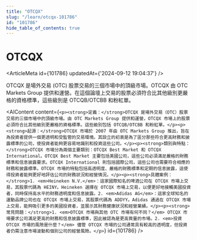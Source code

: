 ```yaml
---
title: "OTCQX"
slug: "/learn/otcqx-101786"
id: "101786"
hide_table_of_contents: true
---
```



# OTCQX

<ArticleMeta id={101786} updatedAt={'2024-09-12 19:04:37'} />
<div className='border-solid border-b border-t-0 my-4 border-[var(--ifm-color-gray-300)]' />

OTCQX 是場外交易 (OTC) 股票交易的三個市場中的頂級市場。OTCQX 由 OTC Markets Group 提供和運營。在這個論壇上交易的股票必須符合比其他級別更嚴格的資格標準，這些級別是 OTCQB/OTCBB 和粉紅單。

<AIContent content={`<p><strong>定義：</strong>OTCQX 是場外交易（OTC）股票交易的三個市場中的頂級市場。由 OTC Markets Group 提供和運營，OTCQX 市場上的股票必須符合比其他級別更嚴格的資格標準。這些級別包括 OTCQB/OTCBB 和粉紅單。</p><p><strong>起源：</strong>OTCQX 市場於 2007 年由 OTC Markets Group 推出，旨在為投資者提供一個更透明和受監管的交易環境。其設立的初衷是為了區分那些符合更高財務和披露標準的公司，使投資者能夠更容易地識別和投資這些公司。</p><p><strong>類別與特點：</strong>OTCQX 市場分為兩個主要類別：OTCQX Best Market 和 OTCQX International。OTCQX Best Market 主要包括美國公司，這些公司必須滿足嚴格的財務標準和信息披露要求。OTCQX International 則包括國際公司，這些公司也需要符合相應的財務和披露標準。OTCQX 市場的特點包括高透明度、嚴格的財務標準和定期的信息披露，這使得投資者能夠更好地評估公司的財務狀況和經營情況。</p><p><strong>具體案例：</strong>1. <em>Heineken N.V.</em>：這家國際知名的啤酒公司在 OTCQX 市場上交易，其股票代碼為 HEINY。Heineken 選擇在 OTCQX 市場上交易，以便更好地接觸美國投資者，同時保持高水平的財務透明度和信息披露。2. <em>Adidas AG</em>：這家全球知名的運動品牌公司也在 OTCQX 市場上交易，其股票代碼為 ADDYY。Adidas 通過在 OTCQX 市場上交易，能夠吸引更多的美國投資者，並展示其財務健康狀況和經營業績。</p><p><strong>常見問題：</strong>1. <em>OTCQX 市場與其他 OTC 市場有何不同？</em> OTCQX 市場要求公司滿足更高的財務和信息披露標準，因此被認為是更高質量的市場。2. <em>投資 OTCQX 市場的風險是什麼？</em> 儘管 OTCQX 市場的公司通常具有較高的透明度，但投資者仍需注意市場波動和個別公司的經營風險。</p>`} id={101786} />
